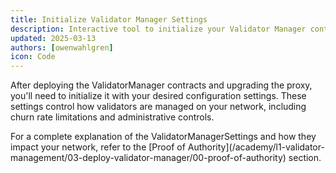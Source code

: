 ```yaml
---
title: Initialize Validator Manager Settings
description: Interactive tool to initialize your Validator Manager contract.
updated: 2025-03-13
authors: [owenwahlgren]
icon: Code
---
```



After deploying the ValidatorManager contracts and upgrading the proxy, you'll need to initialize it with your desired configuration settings. These settings control how validators are managed on your network, including churn rate limitations and administrative controls.

<Callout type="info">
For a complete explanation of the ValidatorManagerSettings and how they impact your network, refer to the [Proof of Authority](/academy/l1-validator-management/03-deploy-validator-manager/00-proof-of-authority) section.
</Callout>

<ToolboxMdxWrapper  walletMode="l1">
    <Initialize />
</ToolboxMdxWrapper>
